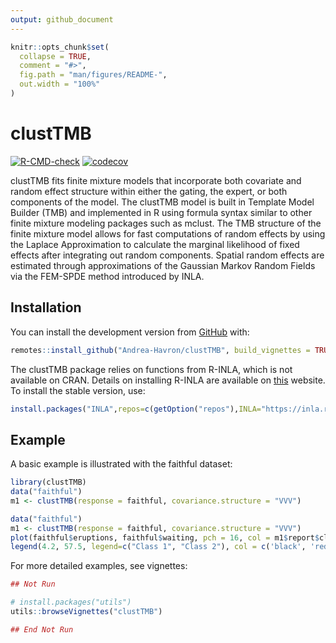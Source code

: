 ```yaml
---
output: github_document
---
```


<!-- README.md is generated from README.Rmd. Please edit that file -->

```r
knitr::opts_chunk$set(
  collapse = TRUE,
  comment = "#>",
  fig.path = "man/figures/README-",
  out.width = "100%"
)
```

# clustTMB

<!-- badges: start -->
[![R-CMD-check](https://github.com/Andrea-Havron/clustTMB/workflows/R-CMD-check/badge.svg)](https://github.com/Andrea-Havron/clustTMB/actions)
[![codecov](https://codecov.io/gh/Andrea-Havron/clustTMB/branch/main/graph/badge.svg?token=kfHYcSdj88)](https://codecov.io/gh/Andrea-Havron/clustTMB)
<!-- badges: end -->

clustTMB fits finite mixture models that incorporate both covariate and random effect
structure within either the gating, the expert, or both components of the model. The
clustTMB model is built in Template Model Builder (TMB) and implemented in R using formula
syntax similar to other finite mixture modeling packages such as mclust. The TMB structure
of the finite mixture model allows for fast computations of random effects by using the
Laplace Approximation to calculate the marginal likelihood of fixed effects after integrating
out random components. Spatial random effects are estimated through approximations of
the Gaussian Markov Random Fields via the FEM-SPDE method introduced by INLA.

## Installation

You can install the development version from [GitHub](https://github.com/) with:

```r
remotes::install_github("Andrea-Havron/clustTMB", build_vignettes = TRUE)
```

The clustTMB package relies on functions from R-INLA, which is not available on CRAN. Details on installing R-INLA are available on [this](https://www.r-inla.org/download-install) website. To install the stable version, use:
```r
install.packages("INLA",repos=c(getOption("repos"),INLA="https://inla.r-inla-download.org/R/stable"), dep=TRUE)
```


## Example

A basic example is illustrated with the faithful dataset:

```r
library(clustTMB)
data("faithful")
m1 <- clustTMB(response = faithful, covariance.structure = "VVV")
```


```r
data("faithful")
m1 <- clustTMB(response = faithful, covariance.structure = "VVV")
plot(faithful$eruptions, faithful$waiting, pch = 16, col = m1$report$classification+1, xlab = 'eruptions', ylab = 'waiting')
legend(4.2, 57.5, legend=c("Class 1", "Class 2"), col = c('black', 'red'), pch = 16)
```

For more detailed examples, see vignettes:
```r
## Not Run 

# install.packages("utils")
utils::browseVignettes("clustTMB")

## End Not Run
```
